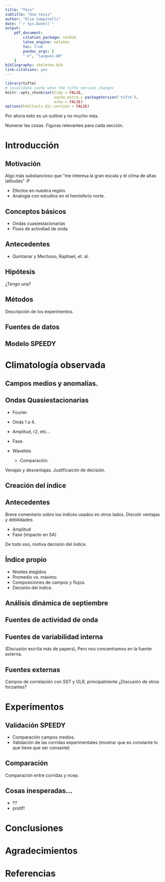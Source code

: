 ```yaml
---
title: "Teis"
subtitle: "Una tesis"
author: "Elio Campitelli"
date: "`r Sys.Date()`"
output:
    pdf_document:
        citation_package: natbib
        latex_engine: xelatex
        toc: true
        pandoc_args: [
        "-V", "lang=es-AR"
    ]
bibliography: skeleton.bib
link-citations: yes
---
```

 
```r
library(tufte)
# invalidate cache when the tufte version changes
knitr::opts_chunk$set(tidy = FALSE, 
                      cache.extra = packageVersion('tufte'),
                      echo = FALSE)
options(htmltools.dir.version = FALSE)
```


Por ahora esto es un outline y no mucho más. 

Numerar las cosas. Figuras relevantes para cada sección. 

# Introducción

## Motivación

Algo más substancioso que "me interesa la gran escala y el clima de altas latitudes" :P 

* Efectos en nuestra región. 
* Analogía con estudios en el hemisferio norte. 

## Conceptos básicos

* Ondas cuasiestacionarias
* Fluos de activdiad de onda
 
## Antecedentes

* Quintanar y Mechoso, Raphael, et. al. 

## Hipótesis

¿Tengo una?

## Métodos

Descripción de los experimentos. 

## Fuentes de datos

## Modelo SPEEDY

# Climatología observada

## Campos medios y anomalías. 




## Ondas Quasiestacionarias

* Fourier

* Onda 1 a 4. 
* Amplitud, r2, etc...
* Fase. 

* Wavelets
   + Comparación.

Venajas y desventajas. Justificaicón de decisión. 

## Creación del índice

## Antecedentes

Breve comentario sobre los índices usados en otros lados. Discutir ventajas y debilidades.

* Amplitud
* Fase (impacto en SA) 

De todo eso, motiva decisión del índice.

## Índice propio

* Niveles elegidos
* Promedio vs. máximo
* Composiciones de campos y flujos.
* Decisión del índice. 

## Análisis dinámica de septiembre



## Fuentes de actividad de onda

## Fuentes de variabilidad interna

(Discusión escrita más de papers), Pero nos concentramos en la fuente externa.

## Fuentes externas

Campos de correlación con SST y OLR, principalmente
¿Discusión de otros forzantes?

# Experimentos

## Validación SPEEDY

* Comparación campos medios. 
* Validación de las corridas experimentales (mostrar que es constante lo que tiene que ser consante)

## Comparación 

Comparación entre corridas y ncep.

## Cosas inesperadas...

* ?? 
* protif!

# Conclusiones

# Agradecimientos

# Referencias


